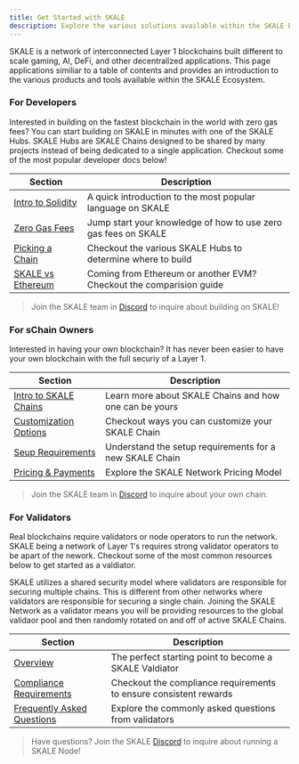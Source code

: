 ```yaml
---
title: Get Started with SKALE
description: Explore the various solutions available within the SKALE Ecosystem
---
```



SKALE is a network of interconnected Layer 1 blockchains built different
to scale gaming, AI, DeFi, and other decentralized applications. This page applications
similiar to a table of contents and provides an introduction to the various products and tools
available within the SKALE Ecosystem.

### For Developers

Interested in building on the fastest blockchain in the world with zero gas fees?
You can start building on SKALE in minutes with one of the SKALE Hubs. SKALE Hubs are SKALE Chains
designed to be shared by many projects instead of being dedicated to a single application. Checkout some of the most
popular developer docs below!

| Section | Description |
| ------- | ----------- |
| [Intro to Solidity](/building-applications/solidity-quickstart) | A quick introduction to the most popular language on SKALE |
| [Zero Gas Fees](/building-applications/zero-gas-fees) | Jump start your knowledge of how to use zero gas fees on SKALE |
| [Picking a Chain](/building-applications/pick-a-chain) | Checkout the various SKALE Hubs to determine where to build |
| [SKALE vs Ethereum](/building-applications/skale-vs-ethereum) | Coming from Ethereum or another EVM? Checkout the comparision guide |

> Join the SKALE team in [Discord](https://discord.gg/skale) to inquire about building on SKALE!

### For sChain Owners

Interested in having your own blockchain? It has never been easier to have your own
blockchain with the full securiy of a Layer 1.

| Section | Description |
| ------- | ----------- |
| [Intro to SKALE Chains](/run-a-skale-chain/intro-to-schains) | Learn more about SKALE Chains and how one can be yours |
| [Customization Options](/run-a-skale-chain/customize-schain) | Checkout ways you can customize your SKALE Chain |
| [Seup Requirements](/run-a-skale-chain/setup-requirements) | Understand the setup requirements for a new SKALE Chain |
| [Pricing &amp; Payments](/run-a-skale-chain/pricing-and-payments) | Explore the SKALE Network Pricing Model |

> Join the SKALE team in [Discord](https://discord.gg/skale) to inquire about your own chain.

### For Validators

Real blockchains require validators or node operators to run the network. SKALE being a network of Layer 1's
requires strong validator operators to be apart of the nework. Checkout some of the most common resources below
to get started as a valdiator.

<Aside type="note">
    SKALE utilizes a shared security model where validators are responsible for securing multiple chains.
    This is different from other networks where validators are responsible for securing a single chain.
    Joining the SKALE Network as a validator means you will be providing resources to the global validaor pool
    and then randomly rotated on and off of active SKALE Chains.
</Aside>

| Section | Description |
| ------- | ----------- |
| [Overview](/run-a-skale-node/overview) | The perfect starting point to become a SKALE Valdiator |
| [Compliance Requirements](/run-a-skale-node/compliance-requirements) |  Checkout the compliance requirements to ensure consistent rewards |
| [Frequently Asked Questions](/run-a-skale-node/faq) | Explore the commonly asked questions from validators |

> Have questions? Join the SKALE [Discord](https://discord.gg/skale) to inquire about running a SKALE Node!
